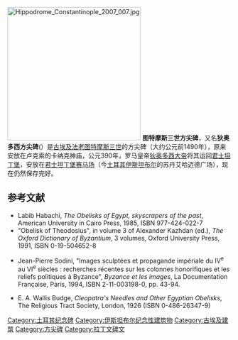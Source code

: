 [[Image:Hippodrome_Constantinople_2007_007.jpg|300px]]
'''图特摩斯三世方尖碑'''，又名'''狄奥多西方尖碑'''({{lang-tr|Dikilitaş}}）是[[古埃及|古埃及]][[法老|法老]][[图特摩斯三世|图特摩斯三世]]的方尖碑（大约公元前1490年），原来安放在卢克索的卡纳克神庙，公元390年，罗马皇帝[[狄奥多西大帝|狄奥多西大帝]]将其运回[[君士坦丁堡|君士坦丁堡]]，安放在[[君士坦丁堡赛马场|君士坦丁堡赛马场]]（今[[土耳其|土耳其]][[伊斯坦布尔|伊斯坦布尔]]的苏丹艾哈迈德广场），现在仍然保存完好。

==参考文献==
<references/>
* Labib Habachi, ''The Obelisks of Egypt, skyscrapers of the past'', American University in Cairo Press, 1985, ISBN 977-424-022-7
* "Obelisk of Theodosius", in volume 3 of Alexander Kazhdan (ed.), ''The Oxford Dictionary of Byzantium'', 3 volumes, Oxford University Press, 1991, ISBN 0-19-504652-8
* {{fr icon}} Jean-Pierre Sodini, "Images sculptées et propagande impériale du IV<sup>e</sup> au VI<sup>e</sup> siècles : recherches récentes sur les colonnes honorifiques et les reliefs politiques à Byzance", ''Byzance et les images'', La Documentation Française, Paris, 1994, ISBN 2-11-003198-0, pp. 43-94.
* E. A. Wallis Budge, ''Cleopatra's Needles and Other Egyptian Obelisks'', The Religious Tract Society, London, 1926 (ISBN 0-486-26347-9)

{{Commonscat|Obelisk of Theodosius|图特摩斯三世方尖碑}}

[[Category:土耳其纪念碑|Category:土耳其纪念碑]]
[[Category:伊斯坦布尔纪念性建筑物|Category:伊斯坦布尔纪念性建筑物]]
[[Category:古埃及建筑|Category:古埃及建筑]]
[[Category:方尖碑|Category:方尖碑]]
[[Category:拉丁文碑文|Category:拉丁文碑文]]

{{coord|41|00|21.24|N|28|58|31.43|E|display=title|region:TR_type:landmark}}